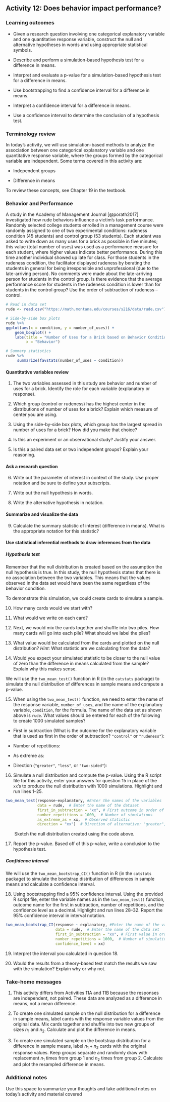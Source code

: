 ## Activity 12:  Does behavior impact performance?

\setstretch{1}

### Learning outcomes

* Given a research question involving one categorical explanatory variable and one quantitative response variable, construct the null and alternative hypotheses
  in words and using appropriate statistical symbols.

* Describe and perform a simulation-based hypothesis test for a difference in means.

* Interpret and evaluate a p-value for a simulation-based hypothesis test for a difference in means.

* Use bootstrapping to find a confidence interval for a difference in means.

* Interpret a confidence interval for a difference in means.

* Use a confidence interval to determine the conclusion of a hypothesis test.

### Terminology review

In today's activity, we will use simulation-based methods to analyze the association between one categorical explanatory variable and one quantitative response variable, where the groups formed by the categorical variable are independent. Some terms covered in this activity are:

* Independent groups

* Difference in means

To review these concepts, see Chapter 19 in the textbook.

### Behavior and Performance

A study in the Academy of Management Journal [@porath2017] investigated how rude behaviors influence a victim’s task performance. Randomly selected college students enrolled in a management course were randomly assigned to one of two experimental conditions: rudeness condition (45 students) and control group (53 students). Each student was asked to write down as many uses for a brick as possible in five minutes; this value (total number of uses) was used as a performance measure for each student, where higher values indicate better performance. During this time another individual showed up late for class. For those students in the rudeness condition, the facilitator displayed rudeness by berating the students in general for being irresponsible and unprofessional (due to the late-arriving person). No comments were made about the late-arriving person for students in the control group. Is there evidence that the average performance score for students in the rudeness condition is lower than for students in the control group? Use the order of subtraction of rudeness – control.

```r
# Read in data set
rude <- read.csv("https://math.montana.edu/courses/s216/data/rude.csv")
```

\newpage

```r
# Side-by-side box plots
rude %>%
ggplot(aes(x = condition, y = number_of_uses)) +
    geom_boxplot() + 
    labs(title = "Number of Uses for a Brick based on Behavior Condition",
         x = "Behavior") 
```

```r
# Summary statistics
rude %>% 
     summarize(favstats(number_of_uses ~ condition))
```


#### Quantitative variables review  {-}

1. The two variables assessed in this study are behavior and number of uses for a brick.  Identify the role for each variable (explanatory or response).

\vspace{.4in}

2. Which group (control or rudeness) has the highest center in the distributions of number of uses for a brick? Explain which measure of center you are using. 

\vspace{.4in}

3.  Using the side-by-side box plots, which group has the largest spread in number of uses for a brick?  How did you make that choice?

\vspace{.4in}

\newpage

4.  Is this an experiment or an observational study? Justify your answer.

\vspace{1in}

5.  Is this a paired data set or two independent groups?  Explain your reasoning.

\vspace{1in}

#### Ask a research question {-}

6.  Write out the parameter of interest in context of the study.  Use proper notation and be sure to define your subscripts.  

\vspace{1in}

7.  Write out the null hypothesis in words.

\vspace{1in}

8.  Write the alternative hypothesis in notation. 

\vspace{0.5in}

#### Summarize and visualize the data {-}

9. Calculate the summary statistic of interest (difference in means). What is the appropriate notation for this statistic?

\vspace{0.5in}

\newpage 

#### Use statistical inferential methods to draw inferences from the data {-}

##### Hypothesis test {-}

Remember that the null distribution is created based on the assumption the null hypothesis is true.  In this study, the null hypothesis states that there is no association between the two variables.  This means that the values observed in the data set would have been the same regardless of the behavior condition.

To demonstrate this simulation, we could create cards to simulate a sample.  

10.  How many cards would we start with?

\vspace{0.3in}

11.  What would we write on each card?

\vspace{0.3in}

12.  Next, we would mix the cards together and shuffle into two piles.  How many cards will go into each pile?  What should we label the piles?

\vspace{.8in}

13.  What value would be calculated from the cards and plotted on the null distribution?  *Hint*: What statistic are we calculating from the data?

\vspace{0.3in}

14.  Would you expect your simulated statistic to be closer to the null value of zero than the difference in means calculated from the sample?  Explain why this makes sense.

\vspace{0.8in}

We will use the `two_mean_test()` function in R (in the `catstats` package) to simulate the null distribution of differences in sample means and compute a p-value. 

\newpage 

15.  When using the `two_mean_test()` function, we need to enter the name of the response variable, `number_of_uses`, and the name of the explanatory variable, `condition`, for the formula.  The name of the data set as shown above is `rude`.  What values should be entered for each of the following to create 1000 simulated samples?

* First in subtraction (What is the outcome for the explanatory variable that is used as first in the order of subtraction? `"control"` or `"rudeness"`):

\vspace{.2in}
* Number of repetitions:
    
\vspace{.2in}
* As extreme as:
    
\vspace{.2in}
* Direction (`"greater"`, `"less"`, or `"two-sided"`):

\vspace{.2in}

16.  Simulate a null distribution and compute the p-value. Using the R script file for this activity, enter your answers for question 15 in place of the `xx`'s to produce the null distribution with 1000 simulations.  Highlight and run lines 1--25.

```r
two_mean_test(response~explanatory, #Enter the names of the variables
              data = rude,  # Enter the name of the dataset
              first_in_subtraction = "xx", # First outcome in order of subtraction
              number_repetitions = 1000,  # Number of simulations
              as_extreme_as = xx,  # Observed statistic
              direction = "xx")  # Direction of alternative: "greater", "less", or "two-sided"
```

|        Sketch the null distribution created using the code above.
\vspace{1.5in}


17.  Report the p-value. Based off of this p-value, write a conclusion to the hypothesis test.

\vspace{0.9in}

\newpage

##### Confidence interval {-}

We will use the `two_mean_bootstrap_CI()` function in R (in the `catstats` package) to simulate the bootstrap distribution of differences in sample means and calculate a confidence interval. 

18. Using bootstrapping find a 95\% confidence interval. Using the provided R script file, enter the variable names as in the `two_mean_test()` function, outcome name for the first in subtraction, number of repetitions, and the confidence level as a decimal.  Highlight and run lines 28--32. Report the 95\% confidence interval in interval notation.
```r
two_mean_bootstrap_CI(response ~ explanatory, #Enter the name of the variables
                      data = rude,  # Enter the name of the data set
                      first_in_subtraction = "xx", # First value in order of subtraction
                      number_repetitions = 1000,  # Number of simulations
                      confidence_level = xx)
```

\vspace{0.3in}

19. Interpret the interval you calculated in question 18. 

\vspace{1in}


20.  Would the results from a theory-based test match the results we saw with the simulation?  Explain why or why not.

\vspace{1in}

\newpage

### Take-home messages

1.	This activity differs from Activities 11A and 11B because the responses are independent, not paired.  These data are analyzed as a difference in means, not a mean difference.  

2. To create one simulated sample on the null distribution for a difference in sample means, label cards with the response variable values from the original data.  Mix cards together and shuffle into two new groups of sizes $n_1$ and $n_2$. Calculate and plot the difference in means. 

3. To create one simulated sample on the bootstrap distribution for a difference in sample means, label $n_1 + n_2$ cards with the original response values.  Keep groups separate and randomly draw with replacement $n_1$  times from group 1 and $n_2$ times from group 2.  Calculate and plot the resampled difference in means.  


### Additional notes

Use this space to summarize your thoughts and take additional notes on today's activity and material covered

\newpage

